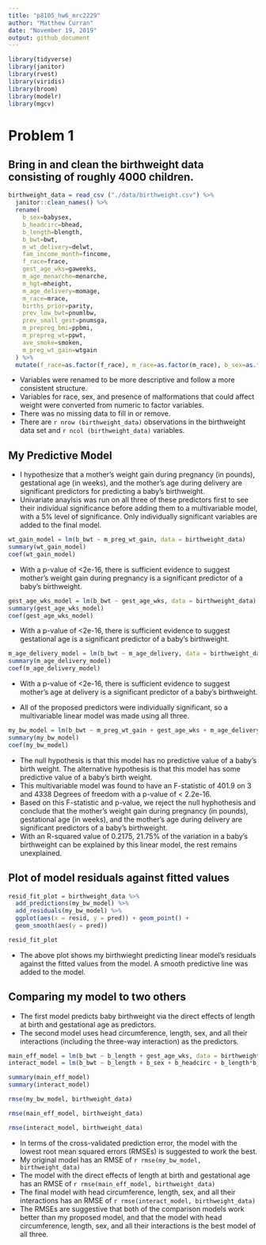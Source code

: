 ```yaml
---
title: "p8105_hw6_mrc2229"
author: "Matthew Curran"
date: "November 19, 2019"
output: github_document
---
```


```r
library(tidyverse)
library(janitor)
library(rvest)
library(viridis)
library(broom)
library(modelr)
library(mgcv)
```

# Problem 1
## Bring in and clean the birthweight data consisting of roughly 4000 children.

```r
birthweight_data = read_csv ("./data/birthweight.csv") %>%
  janitor::clean_names() %>%
  rename(
    b_sex=babysex,
    b_headcirc=bhead,
    b_length=blength,
    b_bwt=bwt,
    m_wt_delivery=delwt, 
    fam_income_month=fincome, 
    f_race=frace,
    gest_age_wks=gaweeks, 
    m_age_menarche=menarche, 
    m_hgt=mheight,
    m_age_delivery=momage,
    m_race=mrace,
    births_prior=parity,
    prev_low_bwt=pnumlbw,
    prev_small_gest=pnumsga,
    m_prepreg_bmi=ppbmi,
    m_prepreg_wt=ppwt,
    ave_smoke=smoken,
    m_preg_wt_gain=wtgain
  ) %>%
  mutate(f_race=as.factor(f_race), m_race=as.factor(m_race), b_sex=as.factor(b_sex), malform=as.factor(malform)) 
```

* Variables were renamed to be more descriptive and follow a more consistent structure. 
* Variables for race, sex, and presence of malformations that could affect weight were converted from numeric to factor variables.
* There was no missing data to fill in or remove.
* There are `r nrow (birthweight_data)` observations in the birthweight data set and `r ncol (birthweight_data)` variables.

## My Predictive Model
* I hypothesize that a mother’s weight gain during pregnancy (in pounds), gestational age (in weeks), and the mother's age during delivery are significant predictors for predicting a baby's birthweight.
* Univariate anaylsis was run on all three of these predictors first to see their individual significance before adding them to a multivariable model, with a 5% level of significance. Only individually significant variables are added to the final model.

```r
wt_gain_model = lm(b_bwt ~ m_preg_wt_gain, data = birthweight_data)
summary(wt_gain_model)
coef(wt_gain_model)
```
* With a p-value of <2e-16, there is sufficient evidence to suggest mother’s weight gain during pregnancy is a significant predictor of a baby's birthweight.

```r
gest_age_wks_model = lm(b_bwt ~ gest_age_wks, data = birthweight_data)
summary(gest_age_wks_model)
coef(gest_age_wks_model)
```
* With a p-value of <2e-16, there is sufficient evidence to suggest gestational age is a significant predictor of a baby's birthweight.

```r
m_age_delivery_model = lm(b_bwt ~ m_age_delivery, data = birthweight_data)
summary(m_age_delivery_model)
coef(m_age_delivery_model)
```
* With a p-value of <2e-16, there is sufficient evidence to suggest mother’s age at delivery is a significant predictor of a baby's birthweight.

* All of the proposed predictors were individually significant, so a multivariable linear model was made using all three.
```r
my_bw_model = lm(b_bwt ~ m_preg_wt_gain + gest_age_wks + m_age_delivery, data = birthweight_data)
summary(my_bw_model)
coef(my_bw_model)
```

* The null hypothesis is that this model has no predictive value of a baby's birth weight. The alternative hypothesis is that this model has some predictive value of a baby's birth weight.
* This multivariable model was found to have an F-statistic of 401.9 on 3 and 4338 Degrees of freedom with a p-value of < 2.2e-16.
* Based on this F-statistic and p-value, we reject the null hyphothesis and conclude that the mother’s weight gain during pregnancy (in pounds), gestational age (in weeks), and the mother's age during delivery are significant predictors of a baby's birthweight.
* With an R-squared value of 0.2175, 21.75% of the variation in a baby's birthweight can be explained by this linear model, the rest remains unexplained.

## Plot of model residuals against fitted values
```r
resid_fit_plot = birthweight_data %>% 
  add_predictions(my_bw_model) %>%
  add_residuals(my_bw_model) %>%
  ggplot(aes(x = resid, y = pred)) + geom_point() + 
  geom_smooth(aes(y = pred))

resid_fit_plot
```

* The above plot shows my birthwieght predicting linear model's residuals against the fitted values from the model. A smooth predictive line was added to the model.

## Comparing my model to two others
* The first model predicts baby birthweight via the direct effects of length at birth and gestational age as predictors.
* The second model uses head circumference, length, sex, and all their interactions (including the three-way interaction) as the predictors.

```r
main_eff_model = lm(b_bwt ~ b_length + gest_age_wks, data = birthweight_data)
interact_model = lm(b_bwt ~ b_length + b_sex + b_headcirc + b_length*b_sex + b_length*b_headcirc + b_sex*b_headcirc + b_length*b_sex*b_headcirc, data = birthweight_data)

summary(main_eff_model)
summary(interact_model)
```

```r
rmse(my_bw_model, birthweight_data)

rmse(main_eff_model, birthweight_data)

rmse(interact_model, birthweight_data)
```

* In terms of the cross-validated prediction error, the model with the lowest root mean squared errors (RMSEs) is suggested to work the best.
* My original model has an RMSE of `r rmse(my_bw_model, birthweight_data)`
* The model with the direct effects of length at birth and gestational age has an RMSE of `r rmse(main_eff_model, birthweight_data)`
* The final model with head circumference, length, sex, and all their interactions has an RMSE of `r rmse(interact_model, birthweight_data)`
* The RMSEs are suggestive that both of the comparison models work better than my proposed model, and that the model with head circumference, length, sex, and all their interactions is the best model of all three.